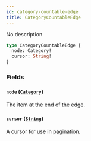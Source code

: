 ```yaml
---
id: category-countable-edge
title: CategoryCountableEdge
---
```



No description

```graphql
type CategoryCountableEdge {
  node: Category!
  cursor: String!
}
```


### Fields

#### `node` ([`Category`](../../../developer/api-reference/objects/category))

The item at the end of the edge.


#### `cursor` ([`String`](../../../developer/api-reference/scalars/string))

A cursor for use in pagination.




